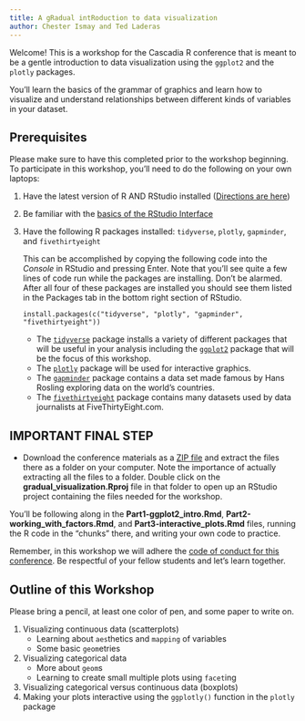 ```yaml
---
title: A gRadual intRoduction to data visualization
author: Chester Ismay and Ted Laderas
---
```


Welcome! This is a workshop for the Cascadia R conference that is meant to be a gentle introduction to data visualization using the `ggplot2` and the `plotly` packages. 


You'll learn the basics of the grammar of graphics and learn how to visualize and understand relationships between different kinds of variables in your dataset.

## Prerequisites

Please make sure to have this completed prior to the workshop beginning. To participate in this workshop, you'll need to do the following on your own laptops:

1. Have the latest version of R AND RStudio installed ([Directions are here](http://moderndive.netlify.com/2-getting-started.html#what-are-r-and-rstudio))
2. Be familiar with the [basics of the RStudio Interface](https://ismayc.github.io/rbasics-book/3-rstudiobasics.html#rstudio-layout)
3. Have the following R packages installed: `tidyverse`, `plotly`, `gapminder`, and `fivethirtyeight`

    This can be accomplished by copying the following code into the *Console* in RStudio and pressing Enter. Note that you'll see quite a few lines of code run while the packages are installing. Don't be alarmed. After all four of these packages are installed you should see them listed in the Packages tab in the bottom right section of RStudio.

    ```
    install.packages(c("tidyverse", "plotly", "gapminder", "fivethirtyeight"))
    ```
    
    - The [`tidyverse`](http://tidyverse.tidyverse.org/) package installs a variety of different packages that will be useful in your analysis including the [`ggplot2`](https://ggplot2.tidyverse.org/) package that will be the focus of this workshop. 
    - The [`plotly`](https://plotly-book.cpsievert.me/) package will be used for interactive graphics. 
    - The [`gapminder`](https://github.com/jennybc/gapminder/blob/master/README.md) package contains a data set made famous by Hans Rosling exploring data on the world's countries.
    - The [`fivethirtyeight`](http://fivethirtyeight-r.netlify.com/) package contains many datasets used by data journalists at FiveThirtyEight.com.

## IMPORTANT FINAL STEP

- Download the conference materials as a [ZIP file](https://github.com/tidyverse-intro/gradual_visualization/archive/master.zip) and extract the files there as a folder on your computer. Note the importance of actually extracting all the files to a folder. Double click on the **gradual_visualization.Rproj** file in that folder to open up an RStudio project containing the files needed for the workshop.  

You'll be following along in the **Part1-ggplot2_intro.Rmd**, **Part2-working_with_factors.Rmd**, and **Part3-interactive_plots.Rmd** files, running the R code in the "chunks" there, and writing your own code to practice.
    
Remember, in this workshop we will adhere the [code of conduct for this conference](https://cascadiarconf.com/coc/). Be respectful of your fellow students and let's learn together.

## Outline of this Workshop

Please bring a pencil, at least one color of pen, and some paper to write on.

1. Visualizing continuous data (scatterplots)
    - Learning about `aes`thetics and `mapping` of variables
    - Some basic `geom`etries
1. Visualizing categorical data
    - More about `geom`s
    - Learning to create small multiple plots using `facet`ing
1. Visualizing categorical versus continuous data (boxplots)
1. Making your plots interactive using the `ggplotly()` function in the `plotly` package

